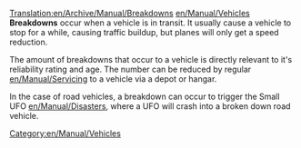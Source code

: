 [[Translation:en/Archive/Manual/Breakdowns]]
[[en/Manual/Vehicles]] '''Breakdowns''' occur when a vehicle is in transit. It usually cause a vehicle to stop for a while, causing traffic buildup, but planes will only get a speed reduction.

The amount of breakdowns that occur to a vehicle is directly relevant to it's reliability rating and age. The number can be reduced by regular [[en/Manual/Servicing]] to a vehicle via a depot or hangar.

In the case of road vehicles, a breakdown can occur to trigger the Small UFO [[en/Manual/Disasters]], where a UFO will crash into a broken down road vehicle.

[[Category:en/Manual/Vehicles]]